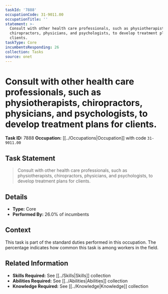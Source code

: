 ```yaml
---
taskId: '7888'
occupationCode: 31-9011.00
occupationTitle: ''
statement: >-
  Consult with other health care professionals, such as physiotherapists,
  chiropractors, physicians, and psychologists, to develop treatment plans for
  clients.
taskType: Core
incumbentsResponding: 26
collection: Tasks
source: onet
---
```

# Consult with other health care professionals, such as physiotherapists, chiropractors, physicians, and psychologists, to develop treatment plans for clients.

**Task ID:** 7888
**Occupation:** [[../Occupations|Occupation]] with code `31-9011.00`

## Task Statement

> Consult with other health care professionals, such as physiotherapists, chiropractors, physicians, and psychologists, to develop treatment plans for clients.

## Details

- **Type:** Core
- **Performed By:** 26.0% of incumbents

## Context

This task is part of the standard duties performed in this occupation. The percentage indicates how common this task is among workers in the field.

## Related Information

- **Skills Required:** See [[../Skills|Skills]] collection
- **Abilities Required:** See [[../Abilities|Abilities]] collection
- **Knowledge Required:** See [[../Knowledge|Knowledge]] collection
